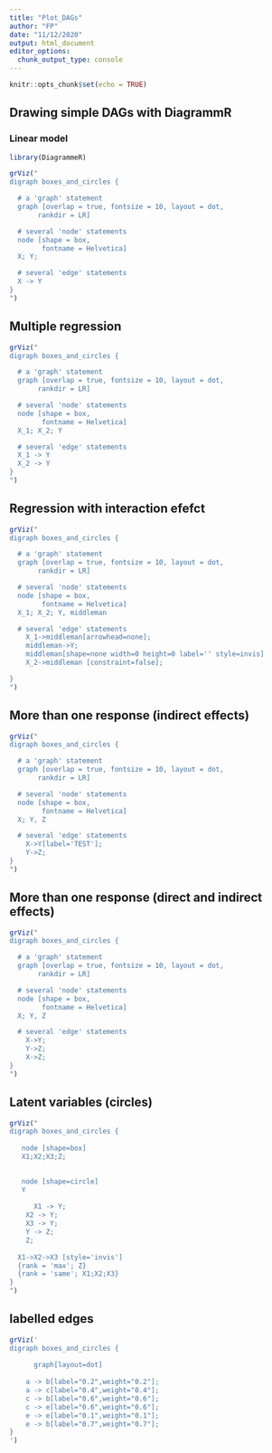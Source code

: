```yaml
---
title: "Plot_DAGs"
author: "FP"
date: "11/12/2020"
output: html_document
editor_options: 
  chunk_output_type: console
---
```


```r
knitr::opts_chunk$set(echo = TRUE)
```

## Drawing simple DAGs with DiagrammR

### Linear model

```r
library(DiagrammeR)

grViz("
digraph boxes_and_circles {

  # a 'graph' statement
  graph [overlap = true, fontsize = 10, layout = dot,
       rankdir = LR]

  # several 'node' statements
  node [shape = box,
        fontname = Helvetica]
  X; Y;

  # several 'edge' statements
  X -> Y
}
")
```


## Multiple regression

```r
grViz("
digraph boxes_and_circles {

  # a 'graph' statement
  graph [overlap = true, fontsize = 10, layout = dot,
       rankdir = LR]

  # several 'node' statements
  node [shape = box,
        fontname = Helvetica]
  X_1; X_2; Y

  # several 'edge' statements
  X_1 -> Y
  X_2 -> Y
}
")
```

## Regression with interaction efefct

```r
grViz("
digraph boxes_and_circles {

  # a 'graph' statement
  graph [overlap = true, fontsize = 10, layout = dot,
       rankdir = LR]

  # several 'node' statements
  node [shape = box,
        fontname = Helvetica]
  X_1; X_2; Y, middleman

  # several 'edge' statements
    X_1->middleman[arrowhead=none];
    middleman->Y;
    middleman[shape=none width=0 height=0 label='' style=invis]
    X_2->middleman [constraint=false];

}
")
```

## More than one response (indirect effects)

```r
grViz("
digraph boxes_and_circles {

  # a 'graph' statement
  graph [overlap = true, fontsize = 10, layout = dot,
       rankdir = LR]

  # several 'node' statements
  node [shape = box,
        fontname = Helvetica]
  X; Y, Z

  # several 'edge' statements
    X->Y[label='TEST'];
    Y->Z;
}
")
```

## More than one response (direct and indirect effects)

```r
grViz("
digraph boxes_and_circles {

  # a 'graph' statement
  graph [overlap = true, fontsize = 10, layout = dot,
       rankdir = LR]

  # several 'node' statements
  node [shape = box,
        fontname = Helvetica]
  X; Y, Z

  # several 'edge' statements
    X->Y;
    Y->Z;
    X->Z;
}
")
```

## Latent variables (circles)

```r
grViz("
digraph boxes_and_circles {
   
   node [shape=box]
   X1;X2;X3;Z;

   
   node [shape=circle]
   Y
    
      X1 -> Y;
    X2 -> Y;
    X3 -> Y;
    Y -> Z;
    Z;
    
  X1->X2->X3 [style='invis']
  {rank = 'max'; Z}
  {rank = 'same'; X1;X2;X3}
}
")
```

## labelled edges

```r
grViz('
digraph boxes_and_circles {
   
      graph[layout=dot]
      
    a -> b[label="0.2",weight="0.2"];
    a -> c[label="0.4",weight="0.4"];
    c -> b[label="0.6",weight="0.6"];
    c -> e[label="0.6",weight="0.6"];
    e -> e[label="0.1",weight="0.1"];
    e -> b[label="0.7",weight="0.7"];
}
')
```




